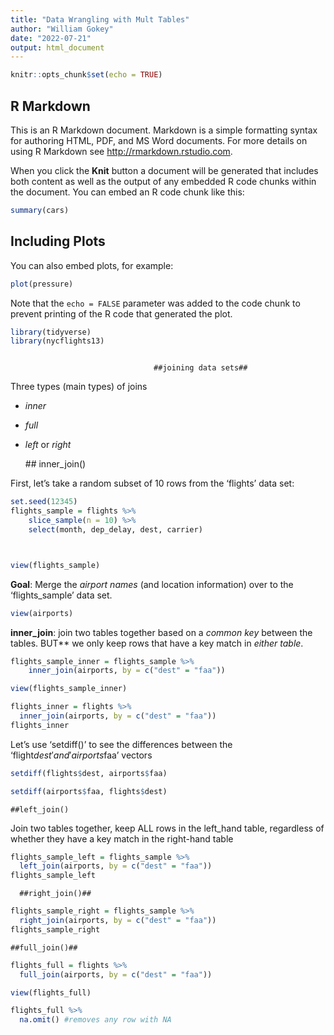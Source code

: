```yaml
---
title: "Data Wrangling with Mult Tables"
author: "William Gokey"
date: "2022-07-21"
output: html_document
---
```


```r
knitr::opts_chunk$set(echo = TRUE)
```

## R Markdown

This is an R Markdown document. Markdown is a simple formatting syntax for authoring HTML, PDF, and MS Word documents. For more details on using R Markdown see <http://rmarkdown.rstudio.com>.

When you click the **Knit** button a document will be generated that includes both content as well as the output of any embedded R code chunks within the document. You can embed an R code chunk like this:

```r
summary(cars)
```

## Including Plots

You can also embed plots, for example:

```r
plot(pressure)
```

Note that the `echo = FALSE` parameter was added to the code chunk to prevent printing of the R code that generated the plot.


```r

library(tidyverse)
library(nycflights13)



```



                                    ##joining data sets##
Three types (main types) of joins 

- *inner*

- *full*

- *left* or *right*



    ## inner_join()



First, let's take a random subset of 10 rows from the 'flights' data set:



```r

set.seed(12345)
flights_sample = flights %>%
    slice_sample(n = 10) %>%
    select(month, dep_delay, dest, carrier)



view(flights_sample)

```


**Goal**: Merge the *airport names* (and location information) over to the 'flights_sample' data set.

```r
view(airports)
```

**inner_join**: join two tables together based on a *common key* between the tables. BUT** we only keep rows that have a key match in *either table*. 


```r

flights_sample_inner = flights_sample %>%
    inner_join(airports, by = c("dest" = "faa"))

view(flights_sample_inner)

```


```r
flights_inner = flights %>%
  inner_join(airports, by = c("dest" = "faa"))
flights_inner
```


Let's use 'setdiff()' to see the differences between the 'flight$dest' and 'airports$faa' vectors

```r
setdiff(flights$dest, airports$faa)

setdiff(airports$faa, flights$dest)
```





    ##left_join()

Join two tables together, keep ALL rows in the left_hand table, regardless of whether they have a key match in the right-hand table


```r

flights_sample_left = flights_sample %>%
  left_join(airports, by = c("dest" = "faa"))
flights_sample_left


```

      ##right_join()##


```r

flights_sample_right = flights_sample %>%
  right_join(airports, by = c("dest" = "faa"))
flights_sample_right


```

    ##full_join()##
    
```r

flights_full = flights %>%
  full_join(airports, by = c("dest" = "faa"))

view(flights_full)


```
    

```r
flights_full %>%
  na.omit() #removes any row with NA


```









